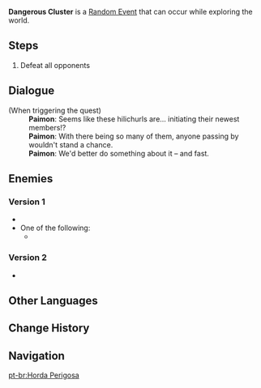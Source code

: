 {{Quest Infobox
|id             = 
|type           = Random Event
|image          = Random Event Dangerous Cluster.png
|caption        = Pyro Abyss Mage version
|region         = Mondstadt
|startLocation  = [[Cape Oath]], [[Mondstadt]]
|startLocation2 = [[Starfell Lake]], Mondstadt
|startLocation3 = [[Wolvendom]], Mondstadt
|startLocation4 = [[Stormbearer Mountains]], Mondstadt
|other          = *AR-Dependent Rewards
|characters     = Paimon; Traveler
}}
'''Dangerous Cluster''' is a [[Random Event]] that can occur while exploring the world.

==Steps==
# Defeat all opponents

==Dialogue==
{{Dialogue start}}
;(When triggering the quest)
:'''Paimon''': Seems like these hilichurls are... initiating their newest members!?
:'''Paimon''': With there being so many of them, anyone passing by wouldn't stand a chance.
:'''Paimon''': We'd better do something about it – and fast.
{{Dialogue end}}

==Enemies==
===Version 1===
* {{Enemy List|Hilichurl Fighter*2;Hilichurl Grenadier}}
* One of the following:
** {{Enemy List|Hydro Abyss Mage;Pyro Abyss Mage;Dendro Samachurl;Cryo Abyss Mage|**}}

===Version 2===
* {{Enemy List|Hydro Samachurl;Hilichurl Fighter*3}}

==Other Languages==
{{Other Languages
|en      = Dangerous Cluster
|zhs     = 危险集群
|zhs_rm  = Wēixiǎn Jíqún
|zht     = 危險集群
|zht_rm  = Wéixiǎn Jíqún
|zh_tl   = Dangerous Cluster
|ja      = 危険な集落
|ja_rm   = Kikenna Shuuraku
|ja_tl   = Dangerous Community
|ko      = 위험한 무리
|ko_rm   = Wiheomhan Muri
|ko_tl   = Dangerous Herd
|es      = Horda peligrosa
|es_tl   = Dangerous Horde
|fr      = Horde dangereuse
|fr_tl   = Dangerous Horde
|ru      = Обнаружена опасность
|ru_tl   = 
|th      = กลุ่มอันตราย
|th_rm   = 
|th_tl   = Dangerous Group
|vi      = Phát Hiện Nguy Hiểm
|vi_tl   = 
|de      = Gefährliche Horde
|de_tl   = Dangerous Horde
|id      = Kelompok Berbahaya
|id_tl   = Dangerous Group
|pt      = Horda Perigosa
|pt_tl   = Dangerous Horde
}}

==Change History==
{{Change History|1.0}}

==Navigation==
{{Quests by Type Navbox|type=Random Events}}

[[pt-br:Horda Perigosa]]
